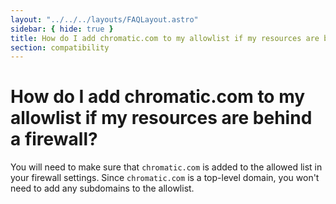 ```yaml
---
layout: "../../../layouts/FAQLayout.astro"
sidebar: { hide: true }
title: How do I add chromatic.com to my allowlist if my resources are behind a firewall?
section: compatibility
---
```


# How do I add chromatic.com to my allowlist if my resources are behind a firewall?

You will need to make sure that `chromatic.com` is added to the allowed list in your firewall settings. Since `chromatic.com` is a top-level domain, you won't need to add any subdomains to the allowlist.
